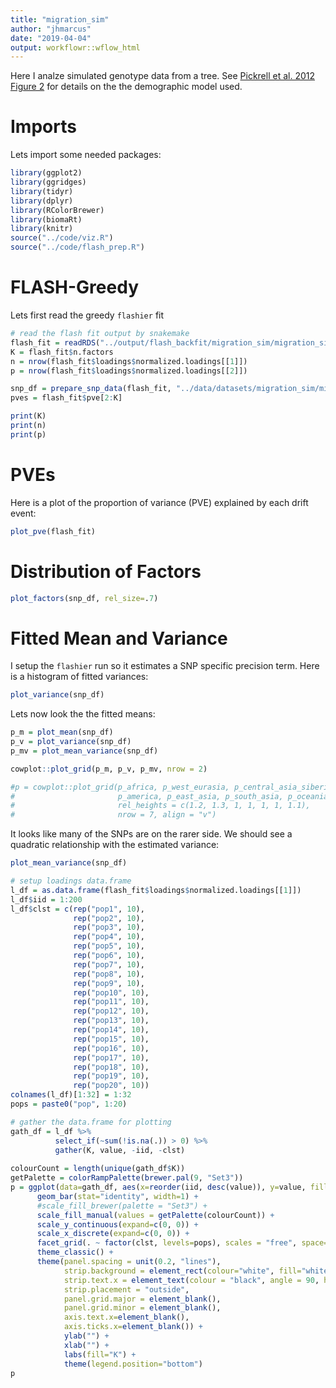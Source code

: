 ```yaml
---
title: "migration_sim"
author: "jhmarcus"
date: "2019-04-04"
output: workflowr::wflow_html
---
```


Here I analze simulated genotype data from a tree. See [Pickrell et al. 2012 Figure 2](https://journals.plos.org/plosgenetics/article?id=10.1371/journal.pgen.1002967) for details on the the demographic model used.

# Imports

Lets import some needed packages:

```r
library(ggplot2)
library(ggridges)
library(tidyr)
library(dplyr)
library(RColorBrewer)
library(biomaRt)
library(knitr)
source("../code/viz.R")
source("../code/flash_prep.R")
```

# FLASH-Greedy

Lets first read the greedy `flashier` fit

```r
# read the flash fit output by snakemake
flash_fit = readRDS("../output/flash_backfit/migration_sim/migration_sim_maf.rds")
K = flash_fit$n.factors
n = nrow(flash_fit$loadings$normalized.loadings[[1]])
p = nrow(flash_fit$loadings$normalized.loadings[[2]])

snp_df = prepare_snp_data(flash_fit, "../data/datasets/migration_sim/migration_sim_maf.bim")
pves = flash_fit$pve[2:K]

print(K)
print(n)
print(p)
```

# PVEs
 
Here is a plot of the proportion of variance (PVE) explained by each drift event:

```r
plot_pve(flash_fit)
```

# Distribution of Factors

```r
plot_factors(snp_df, rel_size=.7) 
```

# Fitted Mean and Variance

I setup the `flashier` run so it estimates a SNP specific precision term. Here is a histogram of fitted variances:

```r
plot_variance(snp_df)
```

Lets now look the the fitted means:

```r
p_m = plot_mean(snp_df)
p_v = plot_variance(snp_df)
p_mv = plot_mean_variance(snp_df)

cowplot::plot_grid(p_m, p_v, p_mv, nrow = 2)

#p = cowplot::plot_grid(p_africa, p_west_eurasia, p_central_asia_siberia,
#                       p_america, p_east_asia, p_south_asia, p_oceania, 
#                       rel_heights = c(1.2, 1.3, 1, 1, 1, 1, 1.1),
#                       nrow = 7, align = "v") 
```

It looks like many of the SNPs are on the rarer side. We should see a quadratic relationship with the estimated variance:

```r
plot_mean_variance(snp_df)
```

```r
# setup loadings data.frame
l_df = as.data.frame(flash_fit$loadings$normalized.loadings[[1]])
l_df$iid = 1:200
l_df$clst = c(rep("pop1", 10), 
              rep("pop2", 10), 
              rep("pop3", 10), 
              rep("pop4", 10), 
              rep("pop5", 10), 
              rep("pop6", 10), 
              rep("pop7", 10), 
              rep("pop8", 10), 
              rep("pop9", 10), 
              rep("pop10", 10), 
              rep("pop11", 10), 
              rep("pop12", 10), 
              rep("pop13", 10), 
              rep("pop14", 10), 
              rep("pop15", 10), 
              rep("pop16", 10), 
              rep("pop17", 10), 
              rep("pop18", 10), 
              rep("pop19", 10), 
              rep("pop20", 10))
colnames(l_df)[1:32] = 1:32
pops = paste0("pop", 1:20)

# gather the data.frame for plotting
gath_df = l_df %>%
          select_if(~sum(!is.na(.)) > 0) %>%
          gather(K, value, -iid, -clst) 
          
colourCount = length(unique(gath_df$K))
getPalette = colorRampPalette(brewer.pal(9, "Set3"))
p = ggplot(data=gath_df, aes(x=reorder(iid, desc(value)), y=value, fill=K)) + 
      geom_bar(stat="identity", width=1) +  
      #scale_fill_brewer(palette = "Set3") + 
      scale_fill_manual(values = getPalette(colourCount)) + 
      scale_y_continuous(expand=c(0, 0)) +
      scale_x_discrete(expand=c(0, 0)) +
      facet_grid(. ~ factor(clst, levels=pops), scales = "free", space="free", switch="both") + 
      theme_classic() +
      theme(panel.spacing = unit(0.2, "lines"), 
            strip.background = element_rect(colour="white", fill="white"),
            strip.text.x = element_text(colour = "black", angle = 90, hjust = 1.1), 
            strip.placement = "outside", 
            panel.grid.major = element_blank(), 
            panel.grid.minor = element_blank(),
            axis.text.x=element_blank(), 
            axis.ticks.x=element_blank()) + 
            ylab("") + 
            xlab("") +
            labs(fill="K") +
            theme(legend.position="bottom")
p
```
